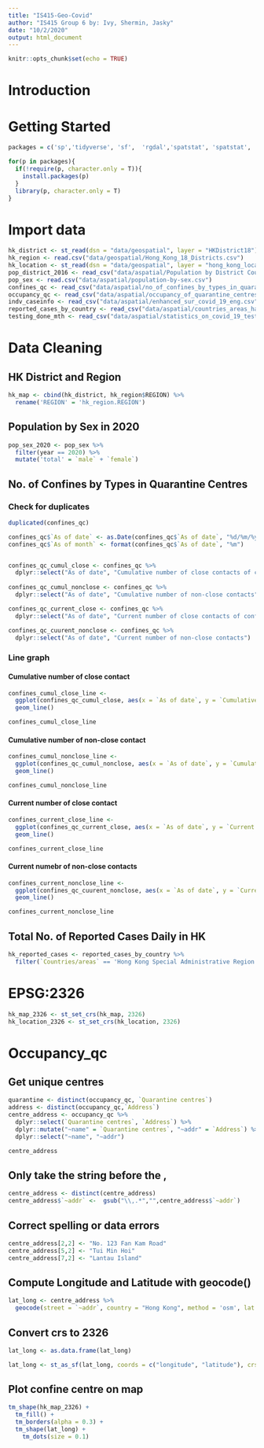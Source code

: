 ```yaml
---
title: "IS415-Geo-Covid"
author: "IS415 Group 6 by: Ivy, Shermin, Jasky"
date: "10/2/2020"
output: html_document
---
```


```r
knitr::opts_chunk$set(echo = TRUE) 
```

# Introduction

# Getting Started
```r
packages = c('sp','tidyverse', 'sf',  'rgdal','spatstat', 'spatstat', 'raster', 'maptools', 'rgeos','dplyr', 'tmap', 'ggplot2', 'spdep', 'tidygeocoder', 'tibble', 'rworldmap')

for(p in packages){
  if(!require(p, character.only = T)){
    install.packages(p)
  }
  library(p, character.only = T)
}
```

# Import data
```r
hk_district <- st_read(dsn = "data/geospatial", layer = "HKDistrict18")
hk_region <- read.csv("data/geospatial/Hong_Kong_18_Districts.csv")
hk_location <- st_read(dsn = "data/geospatial", layer = "hong_kong_location")
pop_district_2016 <- read_csv("data/aspatial/Population by District Council and Year.csv")
pop_sex <- read.csv("data/aspatial/population-by-sex.csv")
confines_qc <- read_csv("data/aspatial/no_of_confines_by_types_in_quarantine_centres_eng.csv")
occupancy_qc <- read_csv("data/aspatial/occupancy_of_quarantine_centres_eng.csv")
indv_caseinfo <- read_csv("data/aspatial/enhanced_sur_covid_19_eng.csv")
reported_cases_by_country <- read_csv("data/aspatial/countries_areas_have_reported_cases_eng.csv")
testing_done_mth <- read_csv("data/aspatial/statistics_on_covid_19_testing_cumulative.csv")
```


# Data Cleaning


## HK District and Region
```r
hk_map <- cbind(hk_district, hk_region$REGION) %>%
  rename('REGION' = 'hk_region.REGION')
```

## Population by Sex in 2020
```r
pop_sex_2020 <- pop_sex %>%
  filter(year == 2020) %>%
  mutate('total' = `male` + `female`)
```

## No. of Confines by Types in Quarantine Centres

### Check for duplicates
```r
duplicated(confines_qc)
```

```r
confines_qc$`As of date` <- as.Date(confines_qc$`As of date`, "%d/%m/%y")
confines_qc$`As of month` <- format(confines_qc$`As of date`, "%m")


confines_qc_cumul_close <- confines_qc %>%
  dplyr::select("As of date", "Cumulative number of close contacts of confirmed cases")
  
confines_qc_cumul_nonclose <- confines_qc %>%
  dplyr::select("As of date", "Cumulative number of non-close contacts")

confines_qc_current_close <- confines_qc %>%
  dplyr::select("As of date", "Current number of close contacts of confirmed cases")

confines_qc_cuurent_nonclose <- confines_qc %>%
  dplyr::select("As of date", "Current number of non-close contacts")
```


### Line graph

#### Cumulative number of close contact

```r
confines_cumul_close_line <- 
  ggplot(confines_qc_cumul_close, aes(x = `As of date`, y = `Cumulative number of close contacts of confirmed cases`)) +
  geom_line()

confines_cumul_close_line
```

#### Cumulative number of non-close contact

```r
confines_cumul_nonclose_line <- 
  ggplot(confines_qc_cumul_nonclose, aes(x = `As of date`, y = `Cumulative number of non-close contacts`)) +
  geom_line()

confines_cumul_nonclose_line
```

#### Current number of close contact

```r
confines_current_close_line <- 
  ggplot(confines_qc_current_close, aes(x = `As of date`, y = `Current number of close contacts of confirmed cases`)) +
  geom_line()

confines_current_close_line
```

#### Current numebr of non-close contacts

```r
confines_current_nonclose_line <- 
  ggplot(confines_qc_cuurent_nonclose, aes(x = `As of date`, y = `Current number of non-close contacts`)) +
  geom_line()

confines_current_nonclose_line

```


## Total No. of Reported Cases Daily in HK
```r
hk_reported_cases <- reported_cases_by_country %>%
  filter(`Countries/areas` == 'Hong Kong Special Administrative Region')
```



# EPSG:2326
```r
hk_map_2326 <- st_set_crs(hk_map, 2326)
hk_location_2326 <- st_set_crs(hk_location, 2326)
```


# Occupancy_qc

## Get unique centres

```r
quarantine <- distinct(occupancy_qc, `Quarantine centres`)
address <- distinct(occupancy_qc,`Address`)
centre_address <- occupancy_qc %>%
  dplyr::select(`Quarantine centres`, `Address`) %>%
  dplyr::mutate("~name" = `Quarantine centres`, "~addr" = `Address`) %>%
  dplyr::select("~name", "~addr")

centre_address
```

## Only take the string before the ,

```r
centre_address <- distinct(centre_address)
centre_address$`~addr` <-  gsub("\\,.*","",centre_address$`~addr`)
```

## Correct spelling or data errors

```r
centre_address[2,2] <- "No. 123 Fan Kam Road"
centre_address[5,2] <- "Tui Min Hoi"
centre_address[7,2] <- "Lantau Island"
```

## Compute Longitude and Latitude with geocode()

```r
lat_long <- centre_address %>%
  geocode(street = `~addr`, country = "Hong Kong", method = 'osm', lat = latitude , long = longitude)
```

## Convert crs to 2326

```r
lat_long <- as.data.frame(lat_long)

lat_long <- st_as_sf(lat_long, coords = c("longitude", "latitude"), crs = 2326)
```

## Plot confine centre on map

```r
tm_shape(hk_map_2326) + 
  tm_fill() +
  tm_borders(alpha = 0.3) +
  tm_shape(lat_long) +
    tm_dots(size = 0.1)
```










